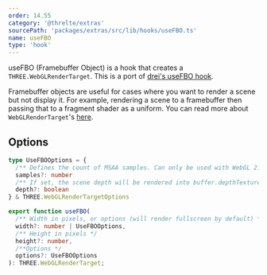 ```yaml
---
order: 14.55
category: '@threlte/extras'
sourcePath: 'packages/extras/src/lib/hooks/useFBO.ts'
name: useFBO
type: 'hook'
---
```


<Example path="extras/use-fbo" />

useFBO (Framebuffer Object) is a hook that creates a `THREE.WebGLRenderTarget`. This is a port of [drei's useFBO hook](https://github.com/pmndrs/drei#usefbo).

Framebuffer objects are useful for cases where you want to render a scene but not display it. For example, rendering a scene to a framebuffer then passing that to a fragment shader as a uniform. You can read more about `WebGLRenderTarget`'s [here](https://threejs.org/docs/index.html?q=render%20target#api/en/renderers/WebGLRenderTarget).

## Options
```ts
type UseFBOOptions = {
  /** Defines the count of MSAA samples. Can only be used with WebGL 2. Default: 0 */
  samples?: number
  /** If set, the scene depth will be rendered into buffer.depthTexture. Default: false */
  depth?: boolean
} & THREE.WebGLRenderTargetOptions

export function useFBO(
  /** Width in pixels, or options (will render fullscreen by default) */
  width?: number | UseFBOOptions,
  /** Height in pixels */
  height?: number,
  /**Options */
  options?: UseFBOOptions
): THREE.WebGLRenderTarget;
```
